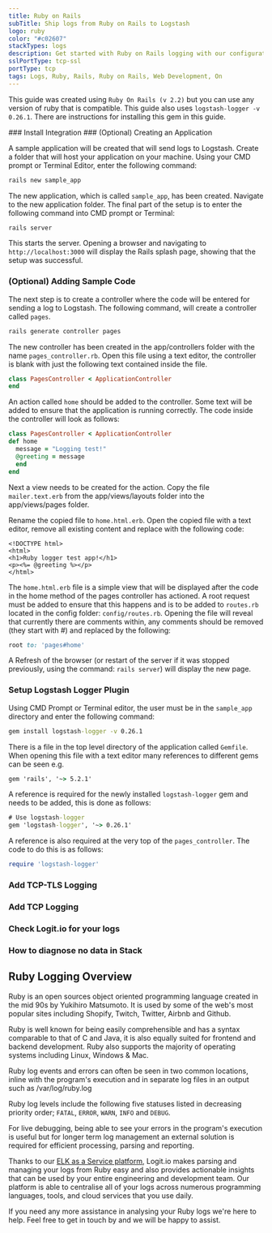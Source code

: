 ```yaml
---
title: Ruby on Rails
subTitle: Ship logs from Ruby on Rails to Logstash
logo: ruby
color: "#c02607"
stackTypes: logs
description: Get started with Ruby on Rails logging with our configuration guide on how to send Ruby application logs to your Hosted ELK Stack.
sslPortType: tcp-ssl
portType: tcp
tags: Logs, Ruby, Rails, Ruby on Rails, Web Development, On
---
```


This guide was created using `Ruby On Rails (v 2.2)` but you can use any version of ruby that is compatible. 
This guide also uses `logstash-logger -v 0.26.1`. There are instructions for installing this gem in this guide.

<Steps>
  ### Install Integration
  <InstallIntegration/>
  ### (Optional) Creating an Application

  A sample application will be created that will send logs to Logstash. 
  Create a folder that will host your application on your machine.
  Using your CMD prompt or Terminal Editor, enter the following command:

  ```cmd copy
  rails new sample_app
  ````

  The new application, which is called `sample_app`, has been created. Navigate to the new application folder.
  The final part of the setup is to enter the following command into CMD prompt or Terminal:

  ```cmd copy
  rails server
  ```

  This starts the server. Opening a browser and navigating to `http://localhost:3000` will 
  display the Rails splash page, showing that the setup was successful. 

  ### (Optional) Adding Sample Code

  The next step is to create a controller where the code will be entered for 
  sending a log to Logstash. The following command, will create a controller called `pages`.
  
  ```cmd copy
  rails generate controller pages
  ```
  
  The new controller has been created in the app/controllers folder with the 
  name `pages_controller.rb`. Open this file using a text editor, the controller 
  is blank with just the following text contained inside the file.
  
  ```rb copy showLineNumbers
  class PagesController < ApplicationController
  end
  ```
  
  An action called `home` should be added to the controller. Some text will 
  be added to ensure that the application is running correctly. 
  The code inside the controller will look as follows:
  
  ```rb copy showLineNumbers
  class PagesController < ApplicationController
  def home
    message = "Logging test!"
    @greeting = message
    end
  end
  ```
  
  Next a view needs to be created for the action. Copy the file `mailer.text.erb` 
  from the app/views/layouts folder into the app/views/pages folder. 

  Rename the copied file to `home.html.erb`. Open the copied file with a text 
  editor, remove all existing content and replace with the following code:
  
  ```erb copy showLineNumbers filename="home.html.erb"
  <!DOCTYPE html>
  <html>
  <h1>Ruby logger test app!</h1>
  <p><%= @greeting %></p>
  </html>
  ```
  
  The `home.html.erb` file is a simple view that will be displayed after the 
  code in the home method of the pages controller has actioned. A root request 
  must be added to ensure that this happens and is to be added to `routes.rb` 
  located in the config folder: `config/routes.rb`. Opening the file will reveal 
  that currently there are comments within, any comments should be removed 
  (they start with #) and replaced by the following:
  
  ```rb copy
  root to: 'pages#home'
  ```
  
  A Refresh of the browser (or restart of the server if it was stopped previously, 
  using the command: `rails server`) will display the new page.

  ### Setup Logstash Logger Plugin

  Using CMD Prompt or Terminal editor, the user must be in the `sample_app`
  directory and enter the following command:
        
  ```cmd copy
  gem install logstash-logger -v 0.26.1
  ```
        
  There is a file in the top level directory of the application called `Gemfile`. 
  When opening this file with a text editor many references to different gems can be seen e.g.

  ```cmd copy    
  gem 'rails', '~> 5.2.1'   
  ```

  A reference is required for the newly installed `logstash-logger` 
  gem and needs to be added, this is done as follows:

  ```cmd copy
  # Use logstash-logger
  gem 'logstash-logger', '~> 0.26.1'
  ```

  A reference is also required at the very top of the `pages_controller`. 
  The code to do this is as follows:

  ```rb copy
  require 'logstash-logger'
  ```

  ### Add TCP-TLS Logging

  <AddTcpTlsLoggingForRubyOnRails />

  ### Add TCP Logging

  <AddTcpLoggingForRubyOnRails />

  ### Check Logit.io for your logs

  <LaunchStack utmMedium="logs" utmCampaign="rubyonrails" source="rubyonrails" />

  ### How to diagnose no data in Stack

  <DiagnoseNoData />
</Steps>

## Ruby Logging Overview

Ruby is an open sources object oriented programming language created in 
the mid 90s by Yukihiro Matsumoto. It is used by some of the web's most 
popular sites including Shopify, Twitch, Twitter, Airbnb and Github.

Ruby is well known for being easily comprehensible and has a syntax 
comparable to that of C and Java, it is also equally suited for frontend 
and backend development. Ruby also supports the majority of operating 
systems including Linux, Windows & Mac.

Ruby log events and errors can often be seen in two common locations, 
inline with the program's execution and in separate log files in an 
output such as /var/log/ruby.log

Ruby log levels include the following five statuses listed in 
decreasing priority order; `FATAL`, `ERROR`, `WARN`, `INFO` and `DEBUG`.

For live debugging, being able to see your errors in the program's 
execution is useful but for longer term log management an external 
solution is required for efficient processing, parsing and reporting.

Thanks to our [ELK as a Service platform](https://logit.io/platform/features/hosted-elk/elk-as-a-service), 
Logit.io makes parsing and managing your logs from Ruby easy and also 
provides actionable insights that can be used by your entire engineering 
and development team. Our platform is able to centralise all of your 
logs across numerous programming languages, tools, 
and cloud services that you use daily.

If you need any more assistance in analysing your Ruby logs we're here 
to help. Feel free to get in touch by 
<IntercomButton text="reaching out to our support team via Intercom"/> and we will be happy to assist.